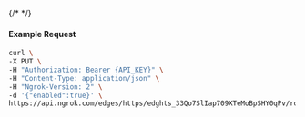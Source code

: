 {/* <!-- Code generated for API Clients. DO NOT EDIT. --> */}

#### Example Request
```bash
curl \
-X PUT \
-H "Authorization: Bearer {API_KEY}" \
-H "Content-Type: application/json" \
-H "Ngrok-Version: 2" \
-d '{"enabled":true}' \
https://api.ngrok.com/edges/https/edghts_33Qo7SlIap709XTeMoBpSHY0qPv/routes/edghtsrt_33Qo7XExwyTvmM60HMJqxrKw5Ry/compression
```